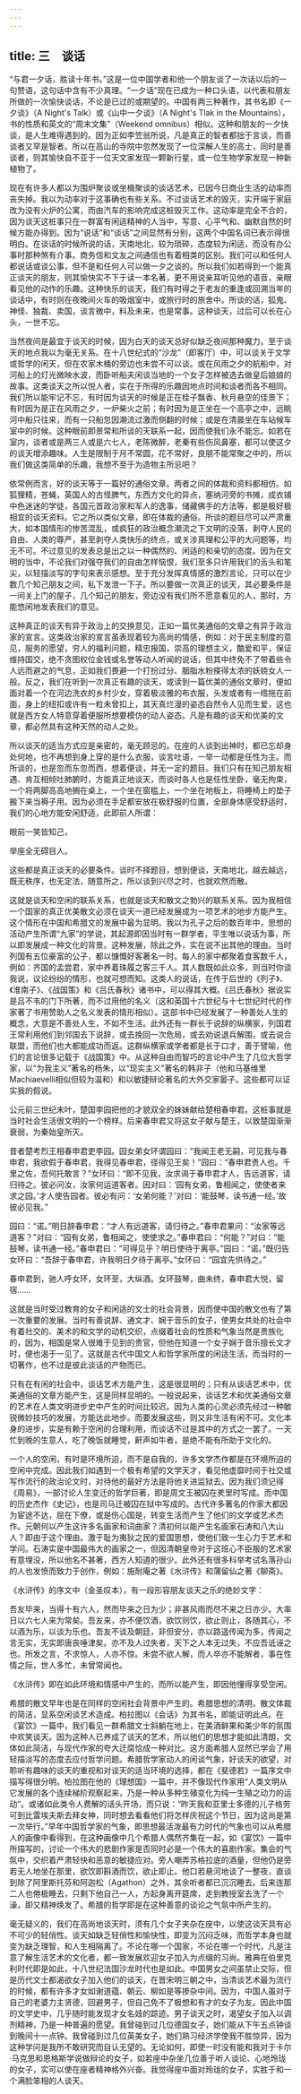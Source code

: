```yaml
---
---
---
```

title: 三　谈话
---




“与君一夕话，胜读十年书。”这是一位中国学者和他一个朋友谈了一次话以后的一句赞语，这句话中含有不少真理。“一夕话”现在已成为一种口头语，以代表和朋友所做的一次愉快谈话，不论是已过的或期望的。中国有两三种著作，其书名即《一夕谈》（A Night's Talk）或《山中一夕谈》（A Night's Tlak in the Mountains），书的性质和英文的“周末文集”（Weekend omnibus）相似。这种和朋友的一夕快谈，是人生难得遇到的。因为正如李笠翁所说，凡是真正的智者都拙于言谈，而善谈者又罕是智者。所以在高山的寺院中忽然发现了一位深解人生的高士，同时是善谈者，则其愉快自不亚于一位天文家发现一颗新行星，或一位生物学家发现一种新植物了。

现在有许多人都以为围炉聚谈或坐桶聚谈的谈话艺术，已因今日商业生活的动率而丧失掉。我以为动率对于这事确也有些关系。不过谈话艺术的毁灭，实开端于家庭改为没有火炉的公寓，而由汽车的影响完成这桩毁灭工作。这动率是完全不合的，因为谈天这桩事只在一群富有闲适精神的人当中，写意、心平气和、幽默自然的时候方能办得到。因为“说话”和“谈话”之间显然有分别，这两个中国名词已表示得很明白。在谈话的时候所说的话，天南地北，较为琐碎，态度较为闲适，而没有办公事时那种煞有介事。商务信和文友之间通信也有着相类的区别。我们可以和任何人都说话或谈公事，但不是和任何人可以做一夕之谈的。所以我们如若得到一个能真正谈天的朋友，则其愉快实不下于读一本名著，更不用说亲耳听见他的语音，亲眼看见他的动作的乐趣。这种快乐的谈天，我们有时得之于老友的重逢或回溯当年的谈话中，有时则在夜晚间火车的吸烟室中，或旅行时的旅舍中。所谈的话，狐鬼、神怪、独裁、卖国，谈言微中，料及未来，也是常事。这种谈天，过后可以长在心头，一世不忘。

当然夜间是最宜于谈天的时候，因为白天的谈天总好似缺乏夜间那种魔力。至于谈天的地点我以为毫无关系。在十八世纪式的“沙龙”（即客厅）中，可以谈关于文学或哲学的闲天，但在农家木桶的旁边也未尝不可以谈。或在风雨之夕的航船中，对河船上的灯光微映水波，而卧听船夫闲谈当地的一个女子怎样被选去做皇后娘娘的故事。这类谈天之所以悦人者，实在于所得的乐趣因地点时间和谈者而各不相同。我们所以能牢记不忘，有时因为谈天的时候是正在桂子飘香、秋月悬空的佳景下；有时因为是正在风雨之夕，一炉柴火之前；有时因为是正坐在一个高亭之中，远眺河中船只往来，而有一只船忽因潮流过激而侧翻的时候；或是在清晨坐在车站候车室中的时候。这种眼前即景常和所谈的天联系一起，因而使我们永不能忘。如若在室内，谈者或是两三人或是六七人，老陈微醉，老秦有些伤风鼻塞，都可以使这夕的谈天增添趣味。人生是限制于月不常圆，花不常好，良朋不能常聚之中的，所以我们做这类简单的乐趣，我想不至于为造物主所忌吧？

依常例而言，好的谈天等于一篇好的通俗文章。两者之间的体裁和资料都相仿。如狐狸精，苍蝇，英国人的古怪脾气，东西方文化的异点，塞纳河旁的书摊，成衣铺中色迷迷的学徒，各国元首政治家和军人的逸事，储藏佛手的方法等，都是极好极相宜的谈天资料。它之所以类似文章，即在体裁的通俗。所谈的题目尽可以严肃重大，如本国情形的惨苦混乱，或疯狂的政治概念潮流之下文明的没落，剥夺人民的自由、人类的尊严，甚至剥夺人类快乐的终点，或关涉真理和公平的大问题等，均无不可。不过意见的发表总是出之以一种偶然的、闲适的和亲切的态度。因为在文明的当中，不论我们对强夺我们的自由怎样恼恨，我们至多只许用我们的舌头和笔尖，以轻描淡写的字句来表示感想。至于充分发挥真情感的激烈言论，只可以在少数几个知己朋友之间，私下发泄一下子。所以要做一次真正的谈天，其必要条件是一间关上门的屋子，几个知己的朋友，旁边没有我们所不愿意看见的人，那时，方能悠闲地发表我们的意见。

这种真正的谈天有异于政治上的交换意见，正如一篇优美通俗的文章之有异于政治家的宣言。这类政治家的宣言虽表现着较为高尚的情感，例如：对于民主制度的意见，服务的愿望，穷人的福利问题，精忠报国，崇高的理想主义，酷爱和平，保证维持国交，绝不贪图权位金钱或名誉等动人听闻的说话，但其中终免不了带着些令人远而避之的气息，正如我们畏避一个打扮过分、胭脂水粉搽得太浓的妖娆女人一般。反之，我们在听到一次真正有趣的谈天，或读到一篇优美的通俗文章时，便如面对着一个在河边洗衣的乡村少女，穿着极淡雅的布衣服，头发或者有一绺拖在前面，身上的纽扣或许有一粒未曾扣上，其天真烂漫的姿态自然令人见而生爱，这也就是西方女人特意穿着便服所想要模仿的动人姿态。凡是有趣的谈天和优美的文章，都必然具有这种天然的动人之处。

所以谈天的适当方式应是亲密的，毫无顾忌的。在座的人谈到出神时，都已忘却身处何地，也不再想到身上穿的是什么衣服，谈言吐语，一举一动都是任性为主。而所谈的，也是忽而东忽而西，想着便谈，并无一定的题目。我们只有在知己朋友相遇、肯互相倾吐肺腑时，方能真正地谈天，而谈时各人也是任性坐卧，毫无拘束，一个将两脚高高地搁在桌上，一个坐在窗槛上，一个坐在地板上，将睡椅上的垫子搬下来当褥子用。因为必须在手足都安放在极舒服的位置，全部身体感受舒适时，我们的心地方能安闲舒适，此即前人所谓：

眼前一笑皆知己，

举座全无碍目人。

这些都是真正谈天的必要条件。谈时不择题目，想到便谈，天南地北，越去越远，既无秩序，也无定法，随意所之，所以谈到兴尽之时，也就欢然而散。

这就是谈天和空闲的联系关系，也就是谈天和散文之勃兴的联系关系。因为我相信一个国家的真正优美散文必须在谈天一道已经发展成为一项艺术的地步方能产生。这个情形在中国和希腊文的发展中最为显明。我以为孔子之后的数百年中，思想的活动产生所谓“九家”的学说，其起源即因当时有一群学者，平生唯以说话为事，所以即发展成一种文化的背景。这种发展，除此之外，实在说不出其他的理由。当时列国有五位豪富的公子，都以慷慨好客著名一时。每人的家中都聚着食客数千人，例如：齐国的孟尝君，家中养着珠履之客三千人。其人数既如此众多，则当时你谈我说，议论纷纷的情形，也就可想而知。这类人的说话，在传于后世的《列子》、《淮南子》、《战国策》和《吕氏春秋》诸书中，可以得其大概。《吕氏春秋》据说实是吕不韦的门下所著，而不过用他的名义（这和英国十六世纪与十七世纪时代的作家著了书用赞助人之名义发表的情形相似）。这部书中已经发展了一种善处人生的概念，大意是不善处人生，不如不生活。此外还有一群长于说辞的纵横家，列国君王常利用他们到邻国去下说辞，或去挽回一次危局，或去劝说退兵解围，或去说合联盟，而他们也大都能成功而返。这群纵横家或学者都是长于口才，善于譬喻，他们的言论很多记载于《战国策》中。从这种自由而智巧的言论中产生了几位大哲学家，以“为我主义”著名的杨朱，以“现实主义”著名的韩非子（他和马基维里Machiaevelli相似但较为温和）和以敏捷辩论著名的大外交家晏子。这些都可以证实我的假说。

公元前三世纪末叶，楚国李园把他的才貌双全的妹妹献给楚相春申君。这桩事就是当时社会生活很文明的一个榜样。后来春申君又将这女子献与楚王，以致楚国渐渐衰弱，为秦始皇所灭。

昔者楚考烈王相春申君吏李园。园女弟女环谓园曰：“我闻王老无嗣，可见我与春申君，我欲假于春申君，我得见春申君，径得见王矣！”园曰：“春申君贵人也。千里之佐，吾何托敢言？”女环曰：“即不见我，汝求谒于春申君才人，告远道客，请归待之。彼必问汝，汝家何运道客者。因对曰：‘园有女弟，鲁相闻之，使使者来求之园。’才人使告园者。彼必有问：‘女弟何能？’对曰：‘能鼓琴，读书通一经。’故彼必见我。”

园曰：“诺。”明日辞春申君：“才人有远道客，请归待之。”春申君果问：“汝家等远道客？”对曰：“园有女弟，鲁相闻之，使使求之。”春申君曰：“何能？”对曰：“能鼓琴，读书通一经。”春申君曰：“可得见乎？明日使待于离亭。”园曰：“诺。”既归告女环曰：“吾辞于春申君，许我明日夕待于离亭。”女环曰：“园宜先供待之。”

春申君到，驰人呼女环，女环至，大纵酒。女环鼓琴，曲未终，春申君大悦，留宿……

这就是当时受过教育的女子和闲适的文士的社会背景，因而使中国的散文也有了第一次重要的发展。当时有善说辞、通文才、娴于音乐的女子，使男女共处的社会中有着社交的、美术的和文学的动机交织，点缀着社会的性质和气象当然是贵族化的，因为，相国是常人很难于见到的贵官，但他在知道一个女子娴于音乐擅长文才时，便也渴于一见了。这就是古代中国文人和哲学家所度的闲适生活，而当时的一切著作，也不过是彼此谈话的产物而已。

只有在有闲的社会中，谈话艺术方能产生，这是很显明的；只有从谈话艺术中，优美通俗的文章方能产生，这是同样显明的。一般说起来，谈话艺术和优美通俗文章的艺术在人类文明进步史中产生的时间比较迟。因为人类的心灵必须先经过一种敏锐微妙技巧的发展，方能达此地步。而要发展这些，则又非生活有闲不可。文化本身的进步，实是有赖于空闲的合理利用，而谈话不过是其中的方式之一罢了。一天忙到晚的生意人，吃了晚饭就睡觉，鼾声如牛者，是绝不能有所助于文化的。

一个人的空闲，有时是环境所迫，而不是自我的，许多文学杰作都是在环境所迫的空闲中完成。因此我们如遇到一个极有希望的文学天才，看见他虚靡时间于社交或写作流行的政治论文时，对待他的最好方法是将他关进监狱去。因为我们须记得《周易》，一部讨论人生变迁的哲学巨著，即是周文王被囚在羑里时写成。而中国的历史杰作《史记》，也是司马迁被囚在狱中写成的。古代许多著名的作家大都因为宦途不达，屈在下僚，或是伤心国是，转变生活而产生了他们的文学或艺术杰作。元朝何以产生这许多名画家和词曲家？清初何以能产生名画家石涛和八大山人？即由于这个理由。激于耻为夷狄之民的爱国思想，使他们致一生心力于艺术和学问。石涛实是中国最伟大的画家之一，但因清朝皇帝对于这班心不臣服的艺术家有意埋没，所以他名不甚著，西方人知道的很少。此外还有很多科举考试名落孙山的人也发愤而致力于创作，例如：施耐庵之著《水浒传》和蒲留仙之著《聊斋》。

《水浒传》的序文中（金圣叹本），有一段形容朋友谈天之乐的绝妙文字：

吾友毕来，当得十有六人，然而毕来之日为少；非甚风雨而尽不来之日亦少。大率日以六七人来为常矣。吾友来，亦不便饮酒，欲饮则饮，欲止则止，各随其心，不以酒为乐，以谈为乐也。吾友不谈及朝廷，非但安分，亦以路遥传闻为多，传闻之言无实，无实即唐丧唾津矣。亦不及人过失者，天下之人本无过失，不应吾诋诬之也。所发之言，不求惊人，人亦不惊。未尝不欲人解，而人卒亦不能解者，事在性情之际，世人多忙，未曾常闻也。

《水浒传》即在如此环境和情感中产生的，而所以能产生，即因他懂得享受空闲。

希腊的散文早年也是在同样的空闲社会背景中产生的。希腊思想的清明，散文体裁的简洁，显系空闲谈艺术造成。柏拉图以《会话》为其书名，即能证明此点。在《宴饮》一篇中，我们看见一群希腊文士斜躺在地上，在美酒鲜果和美少年的氛围中欢笑谈天。因为这种人已养成了谈天的艺术，所以他们的思想才能如此清朗，文体如此简洁，与现代作家的夸大迂腐恰成一种对比。这方面希腊人显然已学会了用轻描淡写的态度去应付哲学问题。希腊哲学家动人的闲谈气象，好谈天的欲望，对聆听有趣味的谈天的重视和对谈天的适当环境的选择，都在《斐德若》一篇序文中描写得很分明。柏拉图在他的《理想国》一篇中，并不像现代作家用“人类文明从它发展的各个连续梯阶观察起来，乃是一种从多种生殖变化为纯一生殖之动力的运动”。或诸如此类令人费解的话头开场，而只说：“昨天我和亚里士多德的儿子格劳可到比雷埃夫斯去拜女神，同时想去看看他们将怎样庆祝这个节日，因为这尚是第一次举行。”早年中国哲学家的气象，即思想最活泼最有力时代的气象也可以从希腊人的画像中看得到，在这种画像中几个希腊人偶然齐集在一起，如《宴饮》一篇中所描写的，讨论一个伟大的悲剧作家是否同时必是一个伟大的喜剧作家。集会的气氛中，交织着严肃轻快和恶意的敏捷应对。旁人嘲弄苏格拉底的酒量，但他仍是旁若无人地坐在那里，欲饮即斟酒而饮，欲止即止。他口若悬河地谈了一整夜，直谈到除了阿里斯托芬和阿迦松（Agathon）之外，其余听者都已沉沉睡去。后来连那二人也倦极睡去，只剩下他自己一人，方起身离开筵席，走到教授室去洗了一个澡，即又精神焕发了。希腊的哲学即是在这种善意的谈论之气氛中所产生的。

毫无疑义的，我们在高尚地谈天时，须有几个女子夹杂在座中，以使这谈天具有必不可少的轻俏性。谈天如缺乏轻俏性和愉快性，即变为沉闷乏味，而哲学本身也就变为缺乏理智，和人生相隔离了。不论在哪一个国家，不论在哪一个时代，凡是注意了解生活艺术的文化者，都一致发展欢迎女子加入为点缀的习尚。雅典在伯里克利时代即是如此，十八世纪法国沙龙时代也是如此。中国男女之间虽禁止交际，但是历代文士都渴欲女子加入他们的谈天，在晋宋明三朝之中，当清谈艺术最为流行的时候，都有许多才女如谢道蕴、朝云、柳如是等掺杂中间。因为，中国人虽对于自己的老婆力主贤德，回避男子，但自己免不了极想和有才的女子为友。因此中国的文学史中，几乎随时能发现才女名妓的踪迹。男子谈天之时，渴望女子加入以调剂精神，乃是一种普遍的愿望。我曾碰到过几位德国女子，她们能从下午五点钟谈到晚间十一点钟。我曾碰到过几位英美女子，她们熟习经济学使我不胜惊异，因为这种学问是我所不敢研究而自认无望的。无论如何，即使一时没有能和我对于卡尔·马克思和恩格斯学说做辩论的女子，如若座中杂坐几位善于听人谈论、心地玲珑的女子，实可以使在座者精神格外兴奋。我觉得座中面对玲珑的女子，实胜于和一个满脸笨相的人谈天。